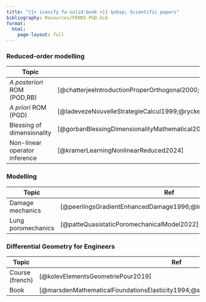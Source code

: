 ```yaml
---
title: "{{< iconify fa-solid:book >}} &nbsp; Scientific papers"
bibliography: Resources/FENNI-PGD.bib
format:
  html:
    page-layout: full
---
```


### Reduced-order modelling

|       Topic            | Ref                                      |
|------------------------|------------------------------------------|
|       *A posteriori* ROM (POD,RB)              | [@chatterjeeIntroductionProperOrthogonal2000;@madayPrioriConvergenceTheory2002;@madayReducedBasisElementMethod2002] |
|       *A priori* ROM (PGD)              | [@ladevezeNouvelleStrategieCalcul1999;@ryckelynckPrioriModelReduction2006;@chinestaShortReviewModel2011] |
|       Blessing of dimensionality              | [@gorbanBlessingDimensionalityMathematical2018; @gorbanBlessingDimensionalitySeparation2016]  |
|       Non-linear operator inference              | [@kramerLearningNonlinearReduced2024] |


### Modelling

|       Topic            | Ref                                      |
|------------------------|------------------------------------------|
|       Damage mechanics          | [@peerlingsGradientEnhancedDamage1996;@lemaitre_engineering_2005]             |
|       Lung poromechanics           | [@patteQuasistaticPoromechanicalModel2022]             |


### Differential Geometry for Engineers 

|       Topic            | Ref                                      |
|------------------------|------------------------------------------|
|       Course (french)          | [@kolevElementsGeometriePour2019]             |
|       Book           | [@marsdenMathematicalFoundationsElasticity1994;@sahraeeTensorCalculusDifferential2023]             |

